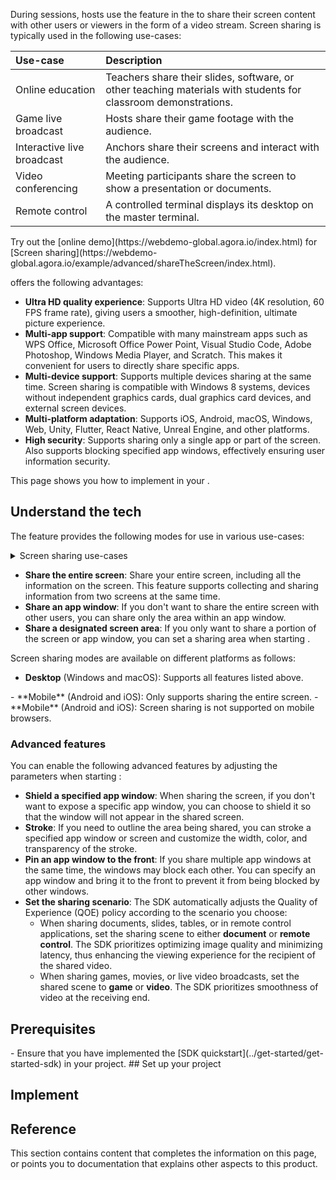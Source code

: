 
During <Vpd k="NAME"/> sessions, hosts use the <Vg k="SCR_SHR" /> feature in the <Vg k="COMPANY" /> <Vg k="VSDK" /> to share their screen content with other users or viewers in the form of a video stream. Screen sharing is typically used in the following use-cases:

| Use-case | Description |
|:---|:---------------|
| Online education | Teachers share their slides, software, or other teaching materials with students for classroom demonstrations. |
| Game live broadcast | Hosts share their game footage with the audience. |
| Interactive live broadcast | Anchors share their screens and interact with the audience. |
| Video conferencing | Meeting participants share the screen to show a presentation or documents. |
| Remote control | A controlled terminal displays its desktop on the master terminal. |

<PlatformWrapper platform="web">
Try out the [online demo](https://webdemo-global.agora.io/index.html) for [Screen sharing](https://webdemo-global.agora.io/example/advanced/shareTheScreen/index.html).
</PlatformWrapper>

<Vg k="COMPANY" /> <Vg k="SCR_SHR" /> offers the following advantages:

- **Ultra HD quality experience**: Supports Ultra HD video (4K resolution, 60 FPS frame rate), giving users a smoother, high-definition, ultimate picture experience.
- **Multi-app support**: Compatible with many mainstream apps such as WPS Office, Microsoft Office Power Point, Visual Studio Code, Adobe Photoshop, Windows Media Player, and Scratch. This makes it convenient for users to directly share specific apps.
- **Multi-device support**: Supports multiple devices sharing at the same time. Screen sharing is compatible with Windows 8 systems, devices without independent graphics cards, dual graphics card devices, and external screen devices.
- **Multi-platform adaptation**: Supports iOS, Android, macOS, Windows, Web, Unity, Flutter, React Native, Unreal Engine, and other platforms.
- **High security**: Supports sharing only a single app or part of the screen. Also supports blocking specified app windows, effectively ensuring user information security.

<PlatformWrapper notAllowed="react-js">
This page shows you how to implement <Vg k="SCR_SHR" /> in your <Vpl k="CLIENT" />.

## Understand the tech

The <Vg k="SCR_SHR" /> feature provides the following <Vg k="SCR_SHR" /> modes for use in various use-cases:

<details>
<summary>Screen sharing use-cases</summary>

![Screen Sharing Functionality](https://agora-doc.s3.us-east-1.amazonaws.com/images/video-sdk/screen-sharing-functionality.png)
</details>

- **Share the entire screen**: Share your entire screen, including all the information on the screen. This feature supports collecting and sharing information from two screens at the same time.
- **Share an app window**: If you don't want to share the entire screen with other users, you can share only the area within an app window.
- **Share a designated screen area**: If you only want to share a portion of the screen or app window, you can set a sharing area when starting <Vg k="SCR_SHR" />.

Screen sharing modes are available on different platforms as follows:

- **Desktop** (Windows and macOS): Supports all <Vg k="SCR_SHR" /> features listed above.
<PlatformWrapper notAllowed="web">
- **Mobile** (Android and iOS): Only supports sharing the entire screen.
</PlatformWrapper>
<PlatformWrapper platform="web">
- **Mobile** (Android and iOS): Screen sharing is not supported on mobile browsers.
</PlatformWrapper>

<PlatformWrapper platform="macos, windows, unreal">

### Advanced features

You can enable the following advanced <Vg k="SCR_SHR" /> features by adjusting the parameters when starting <Vg k="SCR_SHR" />:

- **Shield a specified app window**: When sharing the screen, if you don't want to expose a specific app window, you can choose to shield it so that the window will not appear in the shared screen.
- **Stroke**: If you need to outline the area being shared, you can stroke a specified app window or screen and customize the width, color, and transparency of the stroke.
- **Pin an app window to the front**: If you share multiple app windows at the same time, the windows may block each other. You can specify an app window and bring it to the front to prevent it from being blocked by other windows.
- **Set the sharing scenario**: The SDK automatically adjusts the Quality of Experience (QOE) policy according to the scenario you choose:
    - When sharing documents, slides, tables, or in remote control applications, set the sharing scene to either **document** or **remote control**. The SDK prioritizes optimizing image quality and minimizing latency, thus enhancing the viewing experience for the recipient of the shared video.
    - When sharing games, movies, or live video broadcasts, set the shared scene to **game** or **video**. The SDK prioritizes smoothness of video at the receiving end.

</PlatformWrapper>


## Prerequisites
<Prerequisites/>
- Ensure that you have implemented the [SDK quickstart](../get-started/get-started-sdk) in your project.

<PlatformWrapper notAllowed="{['macos','android','unreal','web','react-native','unity','windows']}">
## Set up your project
<ProjectSetup/>
</PlatformWrapper>

## Implement <Vg k="SCR_SHR" />
<ProjectImplement/>

## Reference

This section contains content that completes the information on this page, or points you to documentation that explains other aspects to this product.

<Reference/>

</PlatformWrapper>

<PlatformWrapper platform="react-js">
<NotAvailable />
</PlatformWrapper>